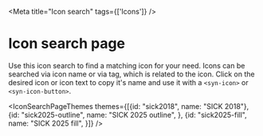

<Meta title="Icon search" tags={['Icons']} />

# Icon search page

Use this icon search to find a matching icon for your need. Icons can be searched via icon name or via tag, which is related to the icon. Click on the desired icon or icon text to copy it's name and use it with a `<syn-icon>` or `<syn-icon-button>`.

<IconSearchPageThemes themes={[{id: "sick2018", name: "SICK 2018"}, {id: "sick2025-outline", name: "SICK 2025 outline", }, {id: "sick2025-fill", name: "SICK 2025 fill", }]} />
